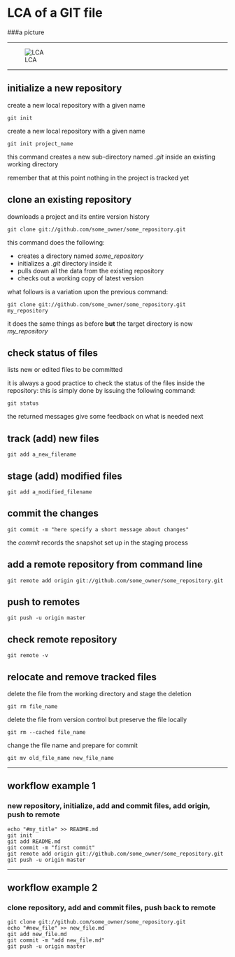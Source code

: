 # LCA of a GIT file
###a picture

****

![LCA](./LCA_files_crop.png)

*****

## initialize a new repository

create a new local repository with a given name
```
git init
```
create a new local repository with a given name
```
git init project_name

```
this command creates a new sub-directory named *.git* inside an existing working directory

remember that at this point nothing in the project is tracked yet

## clone an existing repository

downloads a project and its entire version history

```
git clone git://github.com/some_owner/some_repository.git
```

this command does the following:

- creates a directory named *some_repository*
- initializes a *.git* directory inside it
- pulls down all the data from the existing repository
- checks out a working copy of latest version

what follows is a variation upon the previous command:

```
git clone git://github.com/some_owner/some_repository.git my_repository
```
it does the same things as before **but**  the target directory is now *my_repository*

## check status of files

lists new or edited files to be committed

it is always a good practice to check the status of the files inside the repository: this is simply done by issuing the following command:

```
git status
```
the returned messages give some feedback on what is needed next

## track (add) new files

```
git add a_new_filename
```

## stage (add) modified files

```
git add a_modified_filename
```

## commit the changes

```
git commit -m "here specify a short message about changes"
```

the *commit* records the snapshot set up in the staging process


## add a remote repository from command line

```
git remote add origin git://github.com/some_owner/some_repository.git
```

## push to remotes

```
git push -u origin master
```

## check remote repository

```
git remote -v
```

## relocate and remove tracked files

delete the file from the working directory and stage the deletion

```
git rm file_name
```

delete the file from version control but preserve the file locally

```
git rm --cached file_name
```

change the file name and prepare for commit

```
git mv old_file_name new_file_name
```


******

## workflow example 1
### new repository, initialize, add and commit files, add origin, push to remote

```
echo "#my_title" >> README.md
git init
git add README.md
git commit -m "first commit"
git remote add origin git://github.com/some_owner/some_repository.git
git push -u origin master

```
******

## workflow example 2
### clone repository, add and commit files, push back to remote

```
git clone git://github.com/some_owner/some_repository.git
echo "#new_file" >> new_file.md
git add new_file.md
git commit -m "add new_file.md"
git push -u origin master
```

